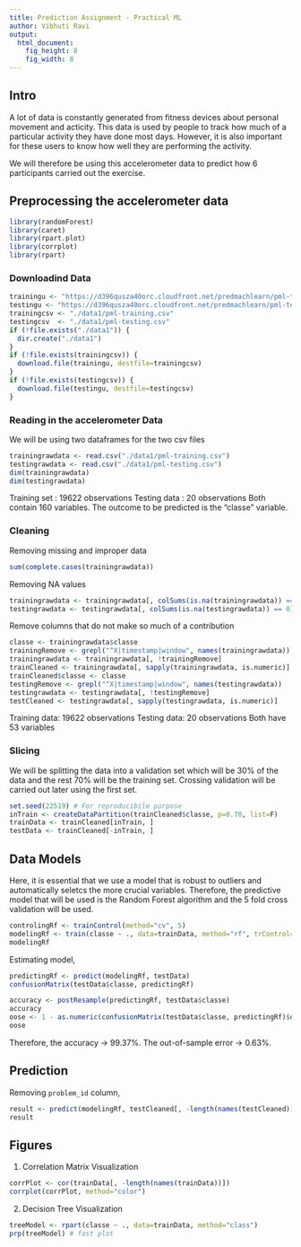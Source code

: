 ---
title: Prediction Assignment - Practical ML
author: Vibhuti Ravi
output:
  html_document:
    fig_height: 8
    fig_width: 8
---

## Intro  

A lot of data is constantly generated from fitness devices about personal movement and acticity. This data is used by people to track how much of a particular activity they have done most days. However, it is also important for these users to know how well they are performing the activity.

We will therefore be using this accelerometer data to predict how 6 participants carried out the exercise.


## Preprocessing the accelerometer data
```{r, cache = T}
library(randomForest)
library(caret)
library(rpart.plot)
library(corrplot)
library(rpart)
```
### Downloadind Data
```{r, cache = T}
trainingu <- "https://d396qusza40orc.cloudfront.net/predmachlearn/pml-training.csv"
testingu <- "https://d396qusza40orc.cloudfront.net/predmachlearn/pml-testing.csv"
trainingcsv <- "./data1/pml-training.csv"
testingcsv  <- "./data1/pml-testing.csv"
if (!file.exists("./data1")) {
  dir.create("./data1")
}
if (!file.exists(trainingcsv)) {
  download.file(trainingu, destfile=trainingcsv)
}
if (!file.exists(testingcsv)) {
  download.file(testingu, destfile=testingcsv)
}
```  
### Reading in the accelerometer Data
We will be using two dataframes for the two csv files
```{r, cache = T}
trainingrawdata <- read.csv("./data1/pml-training.csv")
testingrawdata <- read.csv("./data1/pml-testing.csv")
dim(trainingrawdata)
dim(testingrawdata)
```
Training set :  19622 observations 
Testing data :  20 observations 
Both contain 160 variables. 
The outcome to be predicted is the "classe" variable.

### Cleaning
Removing missing and improper data
```{r, cache = T}
sum(complete.cases(trainingrawdata))
```
Removing NA values
```{r, cache = T}
trainingrawdata <- trainingrawdata[, colSums(is.na(trainingrawdata)) == 0] 
testingrawdata <- testingrawdata[, colSums(is.na(testingrawdata)) == 0] 
```  
Remove columns that do not make so much of a contribution
```{r, cache = T}
classe <- trainingrawdata$classe
trainingRemove <- grepl("^X|timestamp|window", names(trainingrawdata))
trainingrawdata <- trainingrawdata[, !trainingRemove]
trainCleaned <- trainingrawdata[, sapply(trainingrawdata, is.numeric)]
trainCleaned$classe <- classe
testingRemove <- grepl("^X|timestamp|window", names(testingrawdata))
testingrawdata <- testingrawdata[, !testingRemove]
testCleaned <- testingrawdata[, sapply(testingrawdata, is.numeric)]
```
Training data: 19622 observations 
Testing data: 20 observations 
Both have 53 variables

### Slicing
We will be splitting the data into a validation set which will be 30% of the data and the rest 70% will be the training set.
Crossing validation will be carried out later using the first set.
 
```{r, cache = T}
set.seed(22519) # For reproducibile purpose
inTrain <- createDataPartition(trainCleaned$classe, p=0.70, list=F)
trainData <- trainCleaned[inTrain, ]
testData <- trainCleaned[-inTrain, ]
```

## Data Models
Here, it is essential that we use a model that is robust to outliers and automatically seletcs the more crucial variables.
Therefore, the predictive model that will be used is the Random Forest algorithm and the 5 fold cross validation will be used.

```{r, cache = T}
controlingRf <- trainControl(method="cv", 5)
modelingRf <- train(classe ~ ., data=trainData, method="rf", trControl=controlingRf, ntree=250)
modelingRf
```
Estimating model,
```{r, cache = T}
predictingRf <- predict(modelingRf, testData)
confusionMatrix(testData$classe, predictingRf)
```
```{r, cache = T}
accuracy <- postResample(predictingRf, testData$classe)
accuracy
oose <- 1 - as.numeric(confusionMatrix(testData$classe, predictingRf)$overall[1])
oose
```
Therefore, the accuracy -> 99.37%.
The out-of-sample error -> 0.63%.

## Prediction
Removing `problem_id` column,  
```{r, cache = T}
result <- predict(modelingRf, testCleaned[, -length(names(testCleaned))])
result
```  

## Figures
1. Correlation Matrix Visualization  
```{r, cache = T}
corrPlot <- cor(trainData[, -length(names(trainData))])
corrplot(corrPlot, method="color")
```
2. Decision Tree Visualization
```{r, cache = T}
treeModel <- rpart(classe ~ ., data=trainData, method="class")
prp(treeModel) # fast plot
```